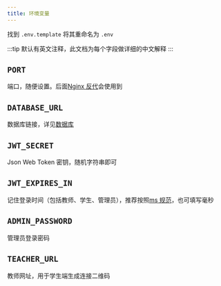 ```yaml
---
title: 环境变量
---
```


找到 `.env.template` 将其重命名为 `.env`

:::tip
默认有英文注释，此文档为每个字段做详细的中文解释
:::

## `PORT`

端口，随便设置。后面[Nginx 反代](./nginx)会使用到

## `DATABASE_URL`

数据库链接，详见[数据库](./database#地址)

## `JWT_SECRET`

Json Web Token 密钥，随机字符串即可

## `JWT_EXPIRES_IN`

记住登录时间（包括教师、学生、管理员），推荐按照[ms 规范](https://github.com/vercel/ms)，也可填写毫秒

## `ADMIN_PASSWORD`

管理员登录密码

## `TEACHER_URL`

教师网址，用于学生端生成连接二维码
